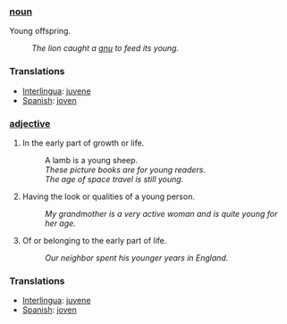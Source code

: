 === [[noun]] ===
­Young offspring. 
:''The lion caught a [[gnu]] to feed its young.'' 

=== Translations ===
*[[Interlingua]]: [[juvene]]
*[[Spanish]]: [[joven]]

=== [[adjective]] ===
#In the early part of growth or life. 
#:A lamb is a young sheep. 
#:''These picture books are for young readers.'' 
#:''The age of space travel is still young.'' 
#Having the look or qualities of a young person. 
#:''My grandmother is a very active woman and is quite young for her age.'' 
#Of or belonging to the early part of life. 
#:''Our neighbor spent his younger years in England.'' 

=== Translations ===
*[[Interlingua]]: [[juvene]]
*[[Spanish]]: [[joven]]